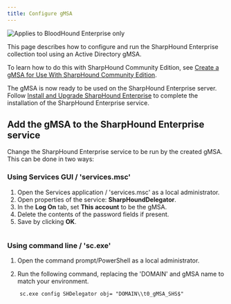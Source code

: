```yaml
---
title: Configure gMSA
---
```



<img noZoom src="/assets/enterprise-edition-pill-tag.svg" alt="Applies to BloodHound Enterprise only" />

This page describes how to configure and run the SharpHound Enterprise collection tool using an Active Directory gMSA.

<Tip>To learn how to do this with SharpHound Community Edition, see [Create a gMSA for Use With SharpHound Community Edition](/collect-data/ce-collection/create-gmsa-community-edition).</Tip>

<MySnippet word="Enterprise" />

The gMSA is now ready to be used on the SharpHound Enterprise server. Follow [Install and Upgrade SharpHound Enterprise](/collect-data/sharphound/install/install-and-upgrade) to complete the installation of the SharpHound Enterprise service.

## Add the gMSA to the SharpHound Enterprise service

Change the SharpHound Enterprise service to be run by the created gMSA. This can be done in two ways:

### Using Services GUI / 'services.msc'

1. Open the Services application / 'services.msc' as a local administrator.
2. Open properties of the service: **SharpHoundDelegator**.
3. In the **Log On** tab, set **This account** to be the gMSA.
4. Delete the contents of the password fields if present.
5. Save by clicking **OK**.

<Frame>
  <img src="/assets/image-96.png" alt="" />
</Frame>

### Using command line / 'sc.exe'

1. Open the command prompt/PowerShell as a local administrator.

2. Run the following command, replacing the 'DOMAIN' and gMSA name to match your environment.

```
    sc.exe config SHDelegator obj= "DOMAIN\\t0_gMSA_SHS$"
```

<Frame>
  <img src="/assets/image-97.png" alt="" />
</Frame>
